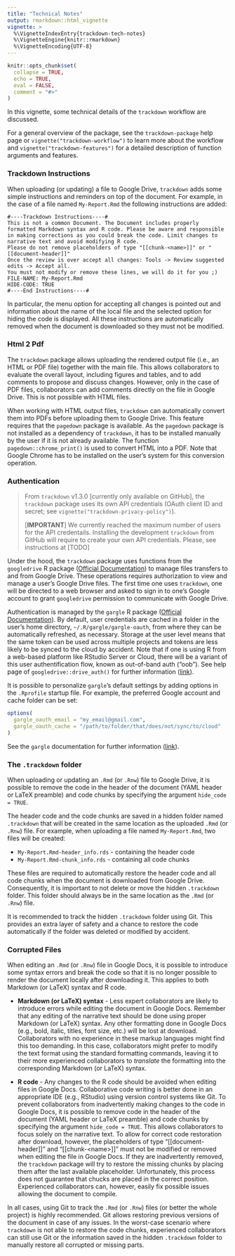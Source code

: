 ```yaml
---
title: "Technical Notes"
output: rmarkdown::html_vignette
vignette: >
  %\VignetteIndexEntry{trackdown-tech-notes}
  %\VignetteEngine{knitr::rmarkdown}
  %\VignetteEncoding{UTF-8}
---
```


```r
knitr::opts_chunk$set(
  collapse = TRUE,
  echo = TRUE,
  eval = FALSE,
  comment = "#>"
)
```

In this vignette, some technical details of the `trackdown` workflow are discussed.

For a general overview of the package, see the `trackdown-package` help page or  `vignette("trackdown-workflow")` to learn more about the workflow and `vignette("trackdown-features")` for a detailed description of function arguments and features. 

### Trackdown Instructions {#instructions}

When uploading (or updating) a file to Google Drive, `trackdown` adds some simple instructions and reminders on top of the document. For example, in the case of a file named `My-Report.Rmd` the following instructions are added:

```
#----Trackdown Instructions----#
This is not a common Document. The Document includes properly formatted Markdown syntax and R code. Please be aware and responsible in making corrections as you could break the code. Limit changes to narrative text and avoid modifying R code.
Please do not remove placeholders of type "[[chunk-<name>]]" or "[[document-header]]"
Once the review is over accept all changes: Tools -> Review suggested edits -> Accept all.
You must not modify or remove these lines, we will do it for you ;)
FILE-NAME: My-Report.Rmd
HIDE-CODE: TRUE
#----End Instructions----#
```

In particular, the menu option for accepting all changes is pointed out and information about the name of the local file and the selected option for hiding the code is displayed. All these instructions are automatically removed when the document is downloaded so they must not be modified.

### Html 2 Pdf {#Html2Pdf}

The `trackdown` package allows uploading the rendered output file (i.e., an HTML or PDF file) together with the main file. This allows collaborators to evaluate the overall layout, including figures and tables, and to add comments to propose and discuss changes. However, only in the case of PDF files, collaborators can add comments directly on the file in Google Drive. This is not possible with HTML files.

When working with HTML output files, `trackdown` can automatically convert them into PDFs before uploading them to Google Drive. This feature requires that the `pagedown` package is available. As the `pagedown` package is not installed as a dependency of `trackdown`, it has to be installed manually by the user if it is not already available. The function `pagedown::chrome_print()` is used to convert HTML into a PDF. Note that Google Chrome has to be installed on the user’s system for this conversion operation.

### Authentication {#auth}

> From `trackdown` v1.3.0 [currently only available on GitHub], the `trackdown` package uses its own API credentials (OAuth client ID and secret; see `vignette("trackdown-privacy-policy")`).
>
> [**IMPORTANT**] We currently reached the maximum number of users for the API credentails. Installing the development `trackdown` from GitHub will require to create your own API credentials. Please, see instructions at [TODO]

Under the hood, the `trackdown` package uses functions from the `googledrive` R package ([Official Documentation](https://googledrive.tidyverse.org/)) to manage files transfers to and from Google Drive. These operations requires authorization to view and manage a user’s Google Drive files.  The first time one uses `trackdown`, one will be directed to a web browser and asked to sign in to one’s Google account to grant `googledrive` permission to communicate with Google Drive.

Authentication is managed by the `gargle` R package ([Official Documentation](https://gargle.r-lib.org/index.html)). By default, user credentials are cached in a folder in the user’s home directory, `~/.R/gargle/gargle-oauth`, from where they can be automatically refreshed, as necessary. Storage at the user level means that the same token can be used across multiple projects and tokens are less likely to be synced to the cloud by accident. Note that if one is using R from a web-based platform like RStudio Server or Cloud, there will be a variant of this user authentification flow, known as out-of-band auth ("oob"). See help page of `googledrive::drive_auth()` for further information ([link](https://googledrive.tidyverse.org/reference/drive_auth.html)).

It is possible to personalize `gargle`’s default settings by adding options in the `.Rprofile` startup file. For example, the preferred Google account and cache folder can be set: 

```r
options(
  gargle_oauth_email = "my_email@gmail.com",
  gargle_oauth_cache = "/path/to/folder/that/does/not/sync/to/cloud"
)
```

See the `gargle` documentation for further information ([link](https://gargle.r-lib.org/reference/gargle_options.html)).

### The `.trackdown` folder {#hidden-folder}

When uploading or updating an `.Rmd` (or `.Rnw`) file to Google Drive, it is possible to remove the code in the header of the document (YAML header or LaTeX preamble) and code chunks by specifying the argument `hide_code = TRUE`.

The header code and the code chunks are saved in a hidden folder named `.trackdown` that will be created in the same location as the uploaded `.Rmd` (or `.Rnw`) file. For example, when uploading a file named `My-Report.Rmd`, two files will be created:

- `My-Report.Rmd-header_info.rds` - containing the header code
- `My-Report.Rmd-chunk_info.rds` - containing all code chunks

These files are required to automatically restore the header code and all code chunks when the document is downloaded from Google Drive. Consequently, it is important to not delete or move the hidden `.trackdown` folder. This folder should always be in the same location as the `.Rmd` (or `.Rnw`) file.

It is recommended to track the hidden `.trackdown` folder using Git. This provides an extra layer of safety and a chance to restore the code automatically if the folder was deleted or modified by accident.

### Corrupted Files {#corrupted}

When editing an `.Rmd` (or `.Rnw`) file in Google Docs, it is possible to introduce some syntax errors and break the code so that it is no longer possible to render the document locally after downloading it. This applies to both Markdown (or LaTeX) syntax and R code.

-  **Markdown (or LaTeX) syntax** - Less expert collaborators are likely to introduce errors while editing the document in Google Docs. Remember that any editing of the narrative text should be done using proper Markdown (or LaTeX) syntax. Any other formatting done in Google Docs (e.g., bold, italic, titles, font size, etc.) will be lost at download. Collaborators with no experience in these markup languages might find this too demanding. In this case, collaborators might prefer to modify the text format using the standard formatting commands, leaving it to their more experienced collaborators to *translate* the formatting into the corresponding Markdown (or LaTeX) syntax. 

- **R code** - Any changes to the R code should be avoided when editing files in Google Docs. Collaborative code writing is better done in an appropriate IDE (e.g., RStudio) using version control systems like Git. To prevent collaborators from inadvertently making changes to the code in Google Docs, it is possible to remove code in the header of the document (YAML header or LaTeX preamble) and code chunks by specifying the argument `hide_code = TRUE`. This allows collaborators to focus solely on the narrative text. To allow for correct code restoration after download, however, the placeholders of type “[[document-header]]” and “[[chunk-\<name\>]]” must not be modified or removed when editing the file in Google Docs. If they are inadvertently removed, the `trackdown` package will try to restore the missing chunks by placing them after the last available placeholder. Unfortunately, this process does not guarantee that chucks are placed in the correct position. Experienced collaborators can, however, easily fix possible issues allowing the document to compile. 

In all cases, using Git to track the `.Rmd` (or `.Rnw`) files (or better the whole project) is highly recommended. Git allows restoring previous versions of the document in case of any issues. In the worst-case scenario where `trackdown` is not able to restore the code chunks, experienced collaborators can still use Git or the information saved in the hidden `.trackdown` folder to manually restore all corrupted or missing parts.
